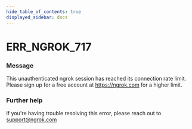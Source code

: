```yaml
---
hide_table_of_contents: true
displayed_sidebar: docs
---
```



# ERR_NGROK_717

### Message

This unauthenticated ngrok session has reached its connection rate limit. Please sign up for a free account at https://ngrok.com for a higher limit.

### Further help

If you're having trouble resolving this error, please reach out to [support@ngrok.com](mailto:support@ngrok.com?subject=Help%20with%20ERR_NGROK_717)

<ErrorDetails error="err_ngrok_717" />
